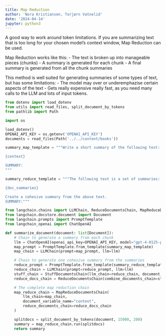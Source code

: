 ```yaml
---
title: Map Reduction
author: 'Nora Kristiansen, Torjørn Vatnelid'
date: '2024-04-14'
jupyter: python3
---
```


A good way to work around token limitations. If you are summarizing text that is too long for your chosen model's context window, Map Reduction can be used.

Map Reduction works like this:
- The text is broken up into manageable pieces (chunks)
- A summary is generated for each chunk
- A final summary is generated from all the chunk summaries

This method is well suited for generating summaries of some types of text, but has some limitations:
- The model may over or underemphazise certain aspects of the text
- Gets really expensive really fast, as you need many calls to the LLM and lots of input tokens.

```python
from dotenv import load_dotenv
from utils import read_files, split_document_by_tokens
from pathlib import Path

import os

load_dotenv()
OPENAI_API_KEY = os.getenv('OPENAI_API_KEY')
documents = read_files(Path('../../content/books'))
```

```python
summary_map_template = """Write a short summary of the following text:

{context}

SUMMARY:
"""

summary_reduce_template = """The following text is a set of summaries:

{doc_summaries}

Create a cohesive summary from the above text.
SUMMARY:"""
```

```python
from langchain.chains import LLMChain, ReduceDocumentsChain, MapReduceDocumentsChain, StuffDocumentsChain
from langchain.docstore.document import Document
from langchain.prompts import PromptTemplate
from langchain_openai import ChatOpenAI

def summarize_document(document: list[Document]):
    # Chain to generate a summary from each chunk
    llm = ChatOpenAI(openai_api_key=OPENAI_API_KEY, model="gpt-4-0125-preview")
    map_prompt = PromptTemplate.from_template(summary_map_template)
    map_chain = LLMChain(prompt=map_prompt, llm=llm)

    # Chain to generate one cohesive summary from the summaries
    reduce_prompt = PromptTemplate.from_template(summary_reduce_template)
    reduce_chain = LLMChain(prompt=reduce_prompt, llm=llm)
    stuff_chain = StuffDocumentsChain(llm_chain=reduce_chain, document_variable_name="doc_summaries")
    reduce_docs_chain = ReduceDocumentsChain(combine_documents_chain=stuff_chain)

    # The complete map reduction chain
    map_reduce_chain = MapReduceDocumentsChain(
        llm_chain=map_chain,
        document_variable_name="content",
        reduce_documents_chain=reduce_docs_chain
    )

    splitdocs = split_document_by_tokens(document, 15000, 200)
    summary = map_reduce_chain.run(splitdocs)
    return summary
```

